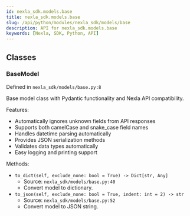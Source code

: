 ```yaml
---
id: nexla_sdk.models.base
title: nexla_sdk.models.base
slug: /api/python/modules/nexla_sdk/models/base
description: API for nexla_sdk.models.base
keywords: [Nexla, SDK, Python, API]
---
```


## Classes

### BaseModel

Defined in `nexla_sdk/models/base.py:8`

Base model class with Pydantic functionality and Nexla API compatibility.

Features:
- Automatically ignores unknown fields from API responses
- Supports both camelCase and snake_case field names
- Handles datetime parsing automatically
- Provides JSON serialization methods
- Validates data types automatically
- Easy logging and printing support

Methods:

- `to_dict(self, exclude_none: bool = True) -> Dict[str, Any]`
  - Source: `nexla_sdk/models/base.py:40`
  - Convert model to dictionary.
- `to_json(self, exclude_none: bool = True, indent: int = 2) -> str`
  - Source: `nexla_sdk/models/base.py:52`
  - Convert model to JSON string.

